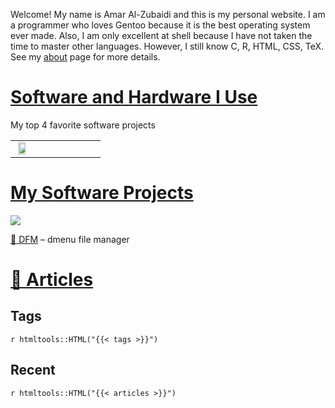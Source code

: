 Welcome! My name is Amar Al-Zubaidi and this is my personal website. I am a programmer who loves Gentoo because it is the best operating system ever made. Also, I am only excellent at shell because I have not taken the time to master other languages. However, I still know C, R, HTML, CSS, TeX. See my [about](/about/) page for more details.

# [Software and Hardware I Use](/programs/)

<p class="caption">My top 4 favorite software projects</p>
<table>
<tbody>
<tr>
<td style="text-align:center; width:25%"><img class="img-zoomable" src="https://www.gentoo.org/assets/img/logo/gentoo-logo.png" alt="" width="80%" />
</td>
<td style="text-align:center; width:25%"><img class="img-zoomable" src="https://wikiless.org/media/wikipedia/commons/thumb/1/1f/Z_Shell_Logo_Color_Horizontal.svg/529px-Z_Shell_Logo_Color_Horizontal.svg.png" alt="" />
</td>
<td style="text-align:center; width:25%"><img class="img-zoomable" src="https://wikiless.org/media/wikipedia/commons/thumb/9/9a/ImageMagick_logo.svg/579px-ImageMagick_logo.svg.png" alt="" />
</td>
<td style="text-align:center; width:25%"><img class="img-zoomable" src="https://raw.githubusercontent.com/rstudio/rmarkdown/main/man/figures/logo.png" alt="" />
</td>
</tr>
</tbody>
</table>

# [My Software Projects](/projects/)

![](/images/dfm.gif)
<p class="caption"><a href="https://github.com/amarakon/dfm">📁 DFM<a/> – dmenu file manager</p>

# [📜 Articles](/articles/)

<style>
#tag_tutorial:before { content: "📖" ; }
#tag_politics:before { content: "👑" ; }
#tag_computers:before { content: "🖥️ " ; }
#tag_death:before { content: "☠️" ; }
#tag_family:before { content: "👪" ; }
#tag_phones:before { content: "📱" ; }
#tag_money:before { content: "💵" ; }

#tagcloud {
	clear: both ;
	padding: 0;
	border-radius: 10px ;
	text-align: center ;
	margin: 0 auto ;
	border: solid 1px ;
	list-style: none ;
}

#tagcloud li {
	display: inline-block ;
}

#tagcloud a {
	display: block ;
	width: auto ;
	border-radius: 10px ;
	padding: .25em ;
	margin: 2px ;
}
</style>

## Tags

`r htmltools::HTML("{{< tags >}}")`

## Recent

`r htmltools::HTML("{{< articles >}}")`
